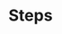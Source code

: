 
# Steps

<Props of={Steps} />

<Playground>
  <IntlProvider
    locale='en'
    messages={getMessages['en']}>
      <Steps data={[
        {
          step: 1,
          variant: 'completed',
          description: 'Completed step'
        },
        {
          step: 2,
          variant: 'current',
          description: 'Current step'
        },
        {
          step: 3,
          variant: 'next',
          description: 'Next step'
        }
      ]} />
  </IntlProvider>
</Playground>
